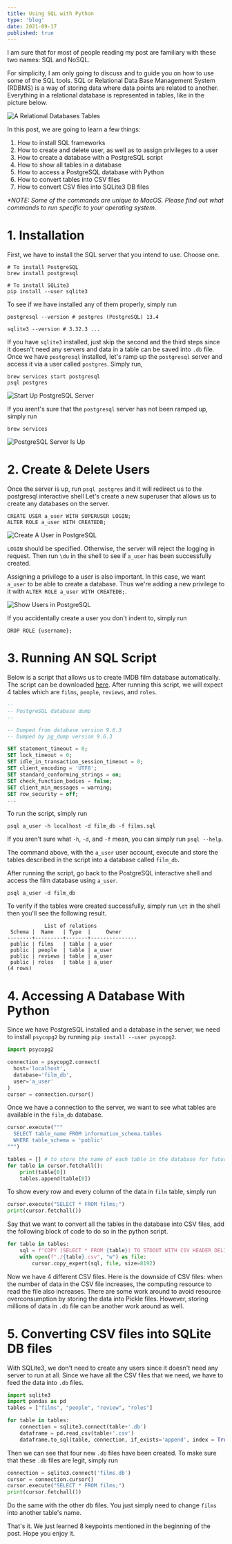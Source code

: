 ---
title: Using SQL with Python
type: 'blog'
date: 2021-09-17
published: true
---

I am sure that for most of people reading my post are familiary with these two names: SQL and NoSQL.

For simplicity, I am only going to discuss and to guide you on how to use some of the SQL tools.
SQL or Relational Data Base Management System (RDBMS) is a way of storing data where data points are related to another.
Everything in a relational database is represented in tables, like in the picture below.

![A Relational Databases Tables](./tables.png)

In this post, we are going to learn a few things:

1. How to install SQL frameworks
2. How to create and delete user, as well as to assign privileges to a user
3. How to create a database with a PostgreSQL script
4. How to show all tables in a database
5. How to access a PostgreSQL database with Python
6. How to convert tables into CSV files
7. How to convert CSV files into SQLite3 DB files

<i>
  *NOTE: Some of the commands are unique to MacOS. Please find out what commands
  to run specific to your operating system.
</i>

# 1. Installation

First, we have to install the SQL server that you intend to use. Choose one.

```bash:title=Terminal
# To install PostgreSQL
brew install postgresql

# To install SQLite3
pip install --user sqlite3
```

To see if we have installed any of them properly, simply run

```bash:title=Terminal
postgresql --version # postgres (PostgreSQL) 13.4

sqlite3 --version # 3.32.3 ...
```

If you have `sqlite3` installed, just skip the second and the third steps since it doesn't need any servers and data in a table can be saved into `.db` file.
Once we have `postgresql` installed, let's ramp up the `postgresql` server and access it via a user called `postgres`. Simply run,

```bash:title=Terminal
brew services start postgresql
psql postgres
```

![Start Up PostgreSQL Server](./ramp-up-server.png)

If you arent's sure that the `postgresql` server has not been ramped up, simply run

```bash:title=Terminal
brew services
```

![PostgreSQL Server Is Up](./verify-server.png)

# 2. Create & Delete Users

Once the server is up, run `psql postgres` and it will redirect us to the postgresql interactive shell
Let's create a new superuser that allows us to create any databases on the server.

```sql:title=plsq-shell
CREATE USER a_user WITH SUPERUSER LOGIN;
ALTER ROLE a_user WITH CREATEDB;
```

![Create A User in PostgreSQL](./create-user.png)

`LOGIN` should be specified. Otherwise, the server will reject the logging in request.
Then run `\du` in the shell to see if `a_user` has been successfully created.

Assigning a privilege to a user is also important.
In this case, we want `a_user` to be able to create a database.
Thus we're adding a new privilege to it with `ALTER ROLE a_user WITH CREATEDB;`.

![Show Users in PostgreSQL](./check-user.png)

If you accidentally create a user you don't indent to, simply run

```sql:title=plsq-shell
DROP ROLE {username};
```

# 3. Running AN SQL Script

Below is a script that allows us to create IMDB film database automatically.
The script can be downloaded <a itemProp="url" itemType="http://schema.org/Url" href="https://drive.google.com/file/d/1wKMPcbj9jr3twYBUNwtz1xxayWkAaUwu/view?usp=sharing" target="\_blank" rel="nofollow noopener noreferrer">here</a>.
After running this script, we will expect 4 tables which are `films`, `people`, `reviews`, and `roles`.

```sql:title=script.sql
--
-- PostgreSQL database dump
--

-- Dumped from database version 9.6.3
-- Dumped by pg_dump version 9.6.3

SET statement_timeout = 0;
SET lock_timeout = 0;
SET idle_in_transaction_session_timeout = 0;
SET client_encoding = 'UTF8';
SET standard_conforming_strings = on;
SET check_function_bodies = false;
SET client_min_messages = warning;
SET row_security = off;
...
```

To run the script, simply run

```bash:title=Terminal
psql a_user -h localhost -d film_db -f films.sql
```

If you aren't sure what `-h`, `-d`, and `-f` mean, you can simply run `psql --help`.

The command above, with the `a_user` user account, execute and store the tables described in the script into a database called `film_db`.

After running the script, go back to the PostgreSQL interactive shell and access the film database using `a_user`.

```bash:title=Terminal
psql a_user -d film_db
```

To verify if the tables were created successfully, simply run `\dt` in the shell then you'll see the following result.

```sql:title=PostgreSQL Interactive Shell
            List of relations
 Schema |  Name   | Type  |     Owner
--------+---------+-------+---------------
 public | films   | table | a_user
 public | people  | table | a_user
 public | reviews | table | a_user
 public | roles   | table | a_user
(4 rows)
```

# 4. Accessing A Database With Python

Since we have PostgreSQL installed and a database in the server, we need to install `psycopg2` by running `pip install --user psycopg2`.

```python:title=database.py
import psycopg2

connection = psycopg2.connect(
  host='localhost',
  database='film_db',
  user='a_user'
)
cursor = connection.cursor()
```

Once we have a connection to the server, we want to see what tables are available in the `film_db` database.

```python:title=database.py
cursor.execute("""
  SELECT table_name FROM information_schema.tables
  WHERE table_schema = 'public'
""")

tables = [] # to store the name of each table in the database for future use
for table in cursor.fetchall():
    print(table[0])
    tables.append(table[0])
```

To show every row and every column of the data in `film` table, simply run

```python:title=database.py
cursor.execute("SELECT * FROM films;")
print(cursor.fetchall())
```

Say that we want to convert all the tables in the database into CSV files, add the following block of code to do so in the python script.

```python:title=database.py
for table in tables:
    sql = f"COPY (SELECT * FROM {table}) TO STDOUT WITH CSV HEADER DELIMITER ','"
    with open(f"./{table}.csv", "w") as file:
        cursor.copy_expert(sql, file, size=8192)
```

Now we have 4 different CSV files.
Here is the downside of CSV files: when the number of data in the CSV file increases, the computing resource to read the file also increases.
There are some work around to avoid resource overconsumption by storing the data into Pickle files.
However, storing millions of data in `.db` file can be another work around as well.

# 5. Converting CSV files into SQLite DB files

With SQLite3, we don't need to create any users since it doesn't need any server to run at all.
Since we have all the CSV files that we need, we have to feed the data into `.db` files.

```python:title=convert-csv-to-sqlitedb.py
import sqlite3
import pandas as pd
tables = ["films", "people", "review", "roles"]

for table in tables:
    connection = sqlite3.connect(table+'.db')
    dataframe = pd.read_csv(table+'.csv')
    dataframe.to_sql(table, connection, if_exists='append', index = True)
```

Then we can see that four new `.db` files have been created. To make sure that these `.db` files are legit, simply run

```python:title=test-if-db-files-are-legit.py
connection = sqlite3.connect('films.db')
cursor = connection.cursor()
cursor.execute("SELECT * FROM films;")
print(cursor.fetchall())
```

Do the same with the other db files. You just simply need to change `films` into another table's name.

That's it. We just learned 8 keypoints mentioned in the beginning of the post. Hope you enjoy it.

